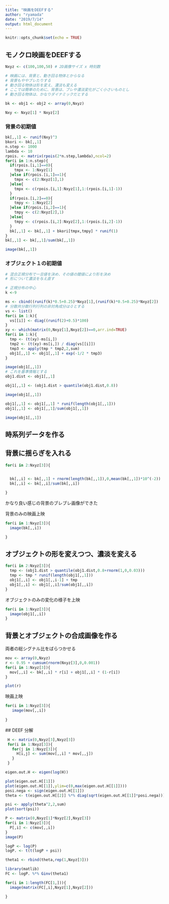 ```yaml
---
title: "映画をDEEFする"
author: "ryamada"
date: "2019/7/14"
output: html_document
---
```


```r
knitr::opts_chunk$set(echo = TRUE)
```

## モノクロ映画をDEEFする

```r
Nxyz <- c(100,100,50) # 2D画像サイズ x 時刻数

# 映画には、背景と、動き回る物体とからなる
# 背景もややブレたりする
# 動き回る物体は形を変え、濃淡も変える
# ここでは簡単のために、背景は、ブレや濃淡変化がごく小さいものとし
# 動き回る物体は、かなりダイナミックだとする

bk <- obj1 <- obj2 <- array(0,Nxyz)

Nxy <- Nxyz[1] * Nxyz[2]
```

### 背景の初期値

```r
bk[,,1] <- runif(Nxy)^3
bkori <- bk[,,1]
n.step <- 1000
lambda <- 10
rpois. <- matrix(rpois(2*n.step,lambda),ncol=2)
for(i in 1:n.step){ 
  if(rpois.[i,1]==0){
    tmpx <- 1:Nxyz[1]
  }else if(rpois.[i,1]==1){
    tmpx <- c(2:Nxyz[1],1)
  }else{
    tmpx <- c(rpois.[i,1]:Nxyz[1],1:(rpois.[i,1]-1))
  }
  if(rpois.[i,2]==0){
    tmpy <- 1:Nxyz[2]
  }else if(rpois.[i,2]==1){
    tmpy <- c(2:Nxyz[2],1)
  }else{
    tmpy <- c(rpois.[i,2]:Nxyz[2],1:(rpois.[i,2]-1))
  }
  bk[,,1] <- bk[,,1] + bkori[tmpx,tmpy] * runif(1)
}
bk[,,1] <- bk[,,1]/sum(bk[,,1])
```


```r
image(bk[,,1])
```

### オブジェクト１の初期値

```r
# 混合正規分布で一旦値を決め、その値の閾値により形を決め
# 形について濃淡を与え直す

# 正規分布の中心
k <-9

ms <- cbind((runif(k)*0.5+0.25)*Nxyz[1],(runif(k)*0.5+0.25)*Nxyz[2]) 
# 分散共分散行列行列の非対角成分は０とする
vs <- list()
for(i in 1:k){
  vs[[i]] <- diag((runif(2)+0.5)*100)
}
xy <- which(matrix(0,Nxyz[1],Nxyz[2])==0,arr.ind=TRUE) 
for(i in 1:k){
  tmp <- (t(xy)-ms[i,]) 
  tmp2 <- (t(xy)-ms[i,]) / diag(vs[[i]]) 
  tmp3 <- apply(tmp * tmp2,2,sum)
  obj1[,,1] <- obj1[,,1] + exp(-1/2 * tmp3)
}

```

```r
image(obj1[,,1])
# これを基準情報とする
obj1.dist <- obj1[,,1]
```

```r
obj1[,,1] <- (obj1.dist > quantile(obj1.dist,0.8))
```

```r
image(obj1[,,1])
```

```r
obj1[,,1] <- obj1[,,1] * runif(length(obj1[,,1]))
obj1[,,1] <- obj1[,,1]/sum(obj1[,,1]) 
```
```r
image(obj1[,,1]) 
```

## 時系列データを作る

## 背景に揺らぎを入れる
```r
for(i in 2:Nxyz[3]){

  
  bk[,,i] <- bk[,,1] + rnorm(length(bk[,,1]),0,mean(bk[,,1])*10^(-2))
  bk[,,i] <- bk[,,i]/sum(bk[,,i])

}
```

かなり良い感じの背景のブレブレ画像ができた

背景のみの映画上映
```r
for(i in 1:Nxyz[3]){
  image(bk[,,i])

}
```

## オブジェクトの形を変えつつ、濃淡を変える
```r
for(i in 2:Nxyz[3]){
  tmp <- (obj1.dist > quantile(obj1.dist,0.8+rnorm(1,0,0.03)))
  tmp <- tmp * runif(length(obj1[,,1]))
  obj1[,,i] <- obj1[,,i-1] + tmp
  obj1[,,i] <- obj1[,,i]/sum(obj1[,,i])
}
```

オブジェクトのみの変化の様子を上映

```r
for(i in 1:Nxyz[3]){
  image(obj1[,,i])
}
```

## 背景とオブジェクトの合成画像を作る
両者の総シグナル比をばらつかせる

```r
mov <- array(0,Nxyz)
r <- 0.95 + cumsum(rnorm(Nxyz[3],0,0.001))
for(i in 1:Nxyz[3]){
  mov[,,i] <- bk[,,i] * r[i] + obj1[,,i] * (1-r[i]) 
}

```
```r
plot(r)
```

映画上映
```r
for(i in 1:Nxyz[3]){
   image(mov[,,i])
    
}
```

 ## DEEF 分解
 
```r
 H <- matrix(0,Nxyz[3],Nxyz[3])
 for(i in 1:Nxyz[3]){
   for(j in 1:Nxyz[3]){
     H[i,j] <- sum(mov[,,i] * mov[,,j])
   }
 }
```
 
```r
eigen.out.H <- eigen(log(H))
```
```r
plot(eigen.out.H[[1]])
plot(eigen.out.H[[1]],ylim=c(0,max(eigen.out.H[[1]])))
posi.nega <- sign(eigen.out.H[[1]])
theta <- t(eigen.out.H[[2]] %*% diag(sqrt(eigen.out.H[[1]]*posi.nega)))
```

```r
psi <- apply(theta^2,2,sum)
plot(sort(psi))
```

```r
P <- matrix(0,Nxyz[1]*Nxyz[2],Nxyz[3])
for(i in 1:Nxyz[3]){
  P[,i] <- c(mov[,,i])
}
image(P)
```

```r
logP <- log(P)
logP. <- t(t(logP + psi))
```

```r
theta1 <- rbind(theta,rep(1,Nxyz[3]))
```

```r
library(matlib)
FC <- logP. %*% Ginv(theta1)
```

```r

for(i in 1:length(FC[1,])){
  image(matrix(FC[,i],Nxyz[1],Nxyz[2]))

}
```